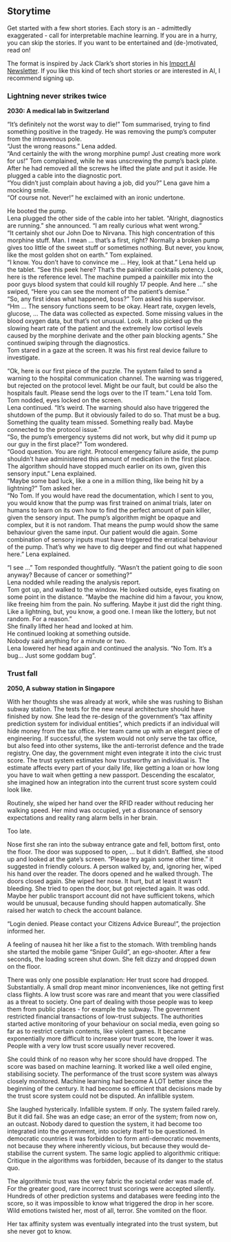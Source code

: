 ## Storytime {#storytime}

Get started with a few short stories.
Each story is an - admittedly exaggerated - call for interpretable machine learning.
If you are in a hurry, you can skip the stories.
If you want to be entertained and (de-)motivated, read on!

The format is inspired by Jack Clark's short stories in his [Import AI Newsletter](https://jack-clark.net/).
If you like this kind of tech short stories or are interested in AI, I recommend signing up.

### Lightning never strikes twice {-}

**2030: A medical lab in Switzerland**

"It's definitely not the worst way to die!" Tom summarised, trying to find something positive in the tragedy.
He was removing the pump's computer from the intravenous pole. <br>
"Just the wrong reasons." Lena added. <br>
"And certainly the with the wrong morphine pump!
Just creating more work for us!" Tom complained, while he was unscrewing the pump's back plate.
After he had removed all the screws he lifted the plate and put it aside.
He plugged a cable into the diagnostic port. <br>
"You didn't just complain about having a job, did you?" Lena gave him a mocking smile. <br>
"Of course not. Never!" he exclaimed with an ironic undertone.

He booted the pump.<br>
Lena plugged the other side of the cable into her tablet.
"Alright, diagnostics are running." she announced.
"I am really curious what went wrong."<br>
"It certainly shot our John Doe to Nirvana.
This high concentration of this morphine stuff.
Man. I mean ... that's a first, right?
Normally a broken pump gives too little of the sweet stuff or sometimes nothing.
But never, you know, like the most golden shot on earth." Tom explained. <br>
"I know. You don't have to convince me ... Hey, look at that." Lena held up the tablet.
"See this peek here? That's the painkiller cocktails potency.
Look, here is the reference level.
The machine pumped a painkiller mix into the poor guys blood system that could kill roughly 17 people.
And here ..." she swiped, "Here you can see the moment of the patient's demise." <br>
"So, any first ideas what happened, boss?" Tom asked his supervisor. <br>
"Hm ... The sensory functions seem to be okay.
Heart rate, oxygen levels, glucose, ... The data was collected as expected.
Some missing values in the blood oxygen data, but that's not unusual. Look.
It also picked up the slowing heart rate of the patient and the extremely low cortisol levels caused by the morphine derivate and the other pain blocking agents."
She continued swiping through the diagnostics. <br>
Tom stared in a gaze at the screen.
It was his first real device failure to investigate.

"Ok, here is our first piece of the puzzle.
The system failed to send a warning to the hospital communication channel.
The warning was triggered, but rejected on the protocol level.
Might be our fault, but could be also the hospitals fault.
Please send the logs over to the IT team." Lena told Tom. <br>
Tom nodded, eyes locked on the screen. <br>
Lena continued.
"It's weird.
The warning should also have triggered the shutdown of the pump.
But it obviously failed to do so.
That must be a bug.
Something the quality team missed.
Something really bad.
Maybe connected to the protocol issue." <br>
"So, the pump's emergency systems did not work, but why did it pump up our guy in the first place?" Tom wondered. <br>
"Good question.
You are right.
Protocol emergency failure aside, the pump shouldn't have administered this amount of medication in the first place.
The algorithm should have stopped much earlier on its own, given this sensory input." Lena explained. <br>
"Maybe some bad luck, like a one in a million thing, like being hit by a lightning?" Tom asked her. <br>
"No Tom.
If you would have read the documentation, which I sent to you, you would know that the pump was first trained on animal trials, later on humans to learn on its own how to find the perfect amount of pain killer, given the sensory input.
The pump's algorithm might be opaque and complex, but it is not random.
That means the pump would show the same behaviour given the same input.
Our patient would die again.
Some combination of sensory inputs must have triggered the erratical behaviour of the pump.
That's why we have to dig deeper and find out what happened here." Lena explained.

"I see ..." Tom responded thoughtfully.
"Wasn't the patient going to die soon anyway? Because of cancer or something?" <br>
Lena nodded while reading the analysis report. <br>
Tom got up, and walked to the window.
He looked outside, eyes fixating on some point in the distance.
"Maybe the machine did him a favour, you know, like freeing him from the pain. No suffering.
Maybe it just did the right thing.
Like a lightning, but, you know, a good one. I mean like the lottery, but not random. For a reason." <br>
She finally lifted her head and looked at him. <br>
He continued looking at something outside. <br>
Nobody said anything for a minute or two. <br>
Lena lowered her head again and continued the analysis.
"No Tom. It's a bug... Just some goddam bug".

### Trust fall {-}

**2050, A subway station in Singapore**

With her thoughts she was already at work, while she was rushing to Bishan subway station.
The tests for the new neural architecture should have finished by now.
She lead the re-design of the government's "tax affinity prediction system for individual entities", which predicts if an individual will hide money from the tax office.
Her team came up with an elegant piece of engineering.
If successful, the system would not only serve the tax office, but also feed into other systems, like the anti-terrorist defence and the trade registry.
One day, the government might even integrate it into the civic trust score.
The trust system estimates how trustworthy an individual is. The estimate affects every part of your daily life, like getting a loan or how long you have to wait when getting a new passport.
Descending the escalator, she imagined how an integration into the current trust score system could look like.

Routinely, she wiped her hand over the RFID reader without reducing her walking speed.
Her mind was occupied, yet a dissonance of sensory expectations and reality rang alarm bells in her brain.

Too late.

Nose first she ran into the subway entrance gate and fell, bottom first, onto the floor.
The door was supposed to open, ... but it didn't.
Baffled, she stood up and looked at the gate's screen.
"Please try again some other time." it suggested in friendly colours.
A person walked by, and, ignoring her, wiped his hand over the reader.
The doors opened and he walked through.
The doors closed again.
She wiped her nose.
It hurt, but at least it wasn't bleeding.
She tried to open the door, but got rejected again.
It was odd.
Maybe her public transport account did not have sufficient tokens, which would be unusual, because funding should happen automatically.
She raised her watch to check the account balance.

"Login denied. Please contact your Citizens Advice Bureau!", the projection informed her.

A feeling of nausea hit her like a fist to the stomach.
With trembling hands she started the mobile game "Sniper Guild", an ego-shooter.
After a few seconds, the loading screen shut down.
She felt dizzy and dropped down on the floor.

There was only one possible explanation:
Her trust score had dropped. Substantially.
A small drop meant minor inconveniences, like not getting first class flights.
A low trust score was rare and meant that you were classified as a threat to society.
One part of dealing with those people was to keep them from public places - for example the subway.
The government restricted financial transactions of low-trust subjects.
The authorities started active monitoring of your behaviour on social media, even going so far as to restrict certain contents, like violent games.
It became exponentially more difficult to increase your trust score, the lower it was.
People with a very low trust score usually never recovered.

She could think of no reason why her score should have dropped.
The score was based on machine learning.
It worked like a well oiled engine, stabilising society.
The performance of the trust score system was always closely monitored.
Machine learning had become A LOT better since the beginning of the century.
It had become so efficient that decisions made by the trust score system could not be disputed.
An infallible system.

She laughed hysterically.
Infallible system.
If only.
The system failed rarely.
But it did fail.
She was an edge case;
an error of the system;
from now on, an outcast.
Nobody dared to question the system, it had become too integrated into the government, into society itself to be questioned.
In democratic countries it was forbidden to form anti-democratic movements, not because they where inherently vicious, but because they would de-stabilise the current system.
The same logic applied to algorithmic critique:
Critique in the algorithms was forbidden, because of its danger to the status quo.

The algorithmic trust was the very fabric the societal order was made of.
For the greater good, rare incorrect trust scorings were accepted silently.
Hundreds of other prediction systems and databases were feeding into the score, so it was impossible to know what triggered the drop in her score.
Wild emotions twisted her, most of all, terror.
She vomited on the floor.

Her tax affinity system was eventually integrated into the trust system, but she never got to know.
